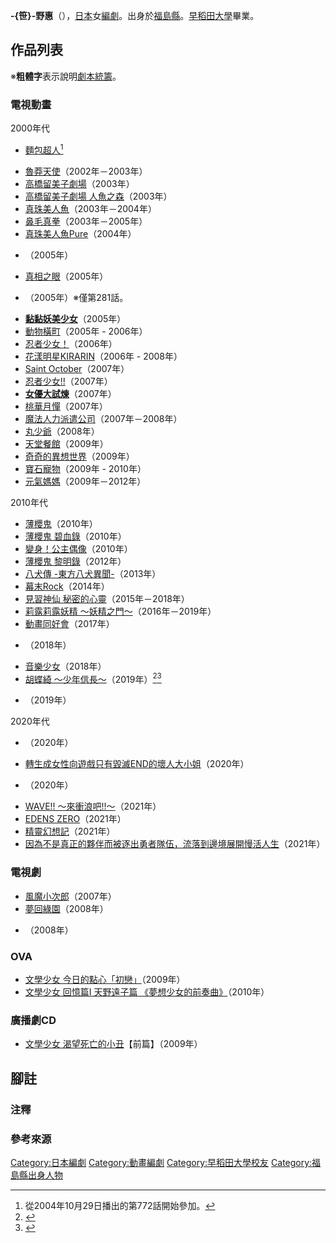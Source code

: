 {{multiple issues|
{{Notability Unreferenced|time=2016-07-29T09:45:31+00:00}}
{{Primarysources|time=2016-07-29T09:45:31+00:00}}
}}
{{noteTA|G1=Anime}}
{{japanese|japanese=笹野 恵|kana=ささの めぐむ|romaji=Sasano Megumu}}
'''-{笹}-野惠'''（{{lang-ja|笹野 恵}}{{bd||||}}），[[日本|日本]]女[[編劇|編劇]]。出身於[[福島縣|福島縣]]。[[早稻田大學|早稻田大學]]畢業。

== 作品列表 ==
※'''粗體字'''表示說明[[劇本統籌|劇本統籌]]。
=== 電視動畫 ===
; 2000年代
* [[麵包超人|麵包超人]]<ref group="注">從2004年10月29日播出的第772話開始參加。</ref>
<!--* [[名偵探柯南_(動畫)|名偵探柯南]]（2001年） ※與笹野安惠可能同姓同名不同人。-->
* [[魯莽天使|魯莽天使]]（2002年－2003年）
* [[高橋留美子劇場|高橋留美子劇場]]（2003年）
* [[人魚之森|高橋留美子劇場 人魚之森]]（2003年）
* [[真珠美人魚|真珠美人魚]]（2003年－2004年）
* [[鼻毛真拳|鼻毛真拳]]（2003年－2005年）
* [[真珠美人魚|真珠美人魚Pure]]（2004年）
* {{link-ja|藍色潮痕|タイドライン・ブルー}}（2005年）
* [[真相之眼|真相之眼]]（2005年）
* {{lang|ja|[[哈姆太郎|哈姆太郎 はむはむぱらだいちゅ]]}}（2005年）※僅第281話。
* '''[[黏黏妖美少女|黏黏妖美少女]]'''（2005年）
* [[動物橫町|動物橫町]]（2005年 - 2006年）
* [[忍者少女|忍者少女！]]（2006年）
* [[偶像宣言|花漾明星KIRARIN]]（2006年 - 2008年）
* [[神聖十月|Saint October]]（2007年）
* [[忍者少女|忍者少女!!]]（2007年）
* '''[[女優大試煉|女優大試煉]]'''（2007年）
* [[桃華月憚|桃華月憚]]（2007年）
* [[魔法人力派遣公司|魔法人力派遣公司]]（2007年－2008年）
* [[反斗小王子|丸少爺]]（2008年）
* [[天堂餐館|天堂餐館]]（2009年）
* [[奇奇的異想世界|奇奇的異想世界]]（2009年）
* [[寶石寵物_(第一季)|寶石寵物]]（2009年 - 2010年）
* [[元氣媽媽|元氣媽媽]]（2009年－2012年）

; 2010年代
* [[薄櫻鬼_～新選組奇譚～|薄櫻鬼]]（2010年）
* [[薄櫻鬼_～新選組奇譚～|薄櫻鬼 碧血錄]]（2010年）
* [[變身！公主偶像|變身！公主偶像]]（2010年）
* [[薄櫻鬼_～新選組奇譚～|薄櫻鬼 黎明錄]]（2012年）
* [[八犬傳－東方八犬異聞－|八犬傳 -東方八犬異聞-]]（2013年）
* [[幕末Rock|幕末Rock]]（2014年）
* [[見習神仙_秘密的心靈|見習神仙 秘密的心靈]]（2015年－2018年）
* [[莉露莉露妖精|莉露莉露妖精 ～妖精之門～]]（2016年－2019年）
* [[動畫同好會|動畫同好會]]（2017年）
* {{link-ja|DAME×PRINCE|DAME×PRINCE}}（2018年）
* [[音樂少女|音樂少女]]（2018年）
* [[胡蝶綺_～少年信長～|胡蝶綺 ～少年信長～]]（2019年）<ref name="natalie314105">{{cite web|url=https://natalie.mu/comic/news/314105|script-title=ja:「薄桜鬼」メインスタッフが集結、アニメ「胡蝶綺 ～若き信長～」2019年夏放送|work=[[Natalie_(網站)|Comic Natalie]]|date=2018-12-27|accessdate=2018-12-27|language=ja|archive-date=2018-12-27|archive-url=https://web.archive.org/web/20181227120012/https://natalie.mu/comic/news/314105|dead-url=no}}</ref><ref name="wakanobu">{{cite web|url=http://wakanobu.com/|title=製作人員&配音員|work=電視動畫「胡蝶綺 ～少年信長～」公式官網|accessdate=2019-01-10|language=ja|archive-date=2019-01-10|archive-url=https://web.archive.org/web/20190110061758/http://wakanobu.com/|dead-url=no}}</ref>
* {{link-ja|ACTORS|ACTORS|ACTORS -Songs Connection-}}（2019年）

; 2020年代
* {{link-ja|number24|number24}}（2020年）
* [[轉生成女性向遊戲只有毀滅END的壞人大小姐|轉生成女性向遊戲只有毀滅END的壞人大小姐]]（2020年）
* {{link-ja|王之逆襲|キングスレイド|王之逆襲 意志的繼承者}}（2020年）
* [[WAVE!!～來衝浪吧!!～|WAVE!! ～來衝浪吧!!～]]（2021年）
* [[EDENS_ZERO|EDENS ZERO]]（2021年）
* [[精靈幻想記|精靈幻想記]]（2021年）
* [[因為不是真正的夥伴而被逐出勇者隊伍，流落到邊境展開慢活人生|因為不是真正的夥伴而被逐出勇者隊伍，流落到邊境展開慢活人生]]（2021年）

=== 電視劇 ===
* [[風魔小次郎|風魔小次郎]]（2007年）
* [[夢回綠園|夢回綠園]]（2008年）
* {{link-ja|RH Plus|RHプラス}}（2008年）

=== OVA ===
* [[文學少女#今日的點心「初戀」|文學少女 今日的點心「初戀」]]（2009年）
* [[文學少女#“文学少女”回憶篇|文學少女 回憶篇I 天野遠子篇 《夢想少女的前奏曲》]]（2010年）

=== 廣播劇CD ===
* [[文學少女#廣播劇|文學少女 渴望死亡的小丑]]【前篇】（2009年）

== 腳註 ==
=== 注釋 ===
{{reflist|group="注"}}

=== 參考來源 ===
{{reflist}}

{{DEFAULTSORT:Sasano Megumu}}
[[Category:日本編劇|Category:日本編劇]]
[[Category:動畫編劇|Category:動畫編劇]]
[[Category:早稻田大學校友|Category:早稻田大學校友]]
[[Category:福島縣出身人物|Category:福島縣出身人物]]